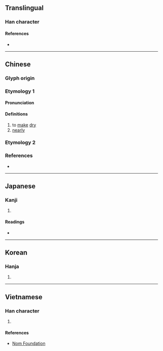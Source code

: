 {{character info/new}}
==Translingual==

===Han character===
{{Han char|rn=85|rad=水|as=03|sn=6|four=38117|canj=EON|ids=⿰氵乞}}

====References====
* {{Han ref|kx=0605.080|dkj=17127|dj=0999.010|hdz=31552.050|uh=6C54|ud=27732|bh=C9FD|bd=51709}}

----

==Chinese==

===Glyph origin===
{{Han etym}}

===Etymology 1===
{{zh-forms}}

====Pronunciation====
{{zh-pron
|m=qì
|c=ngat6,hat1
|mn=ki̍t
|mc=y
|oc=y
|cat=v,adv
}}

====Definitions====
{{zh-hanzi}}

# to [[make]] [[dry]]
# [[nearly]]

===Etymology 2===
{{zh-see|汽|v}}

===References===
* {{R:yue:mfccd}}

----

==Japanese==

===Kanji===
{{ja-kanji|grade=|rs=水03}}

# {{defn|lang=ja|sort=水03}}

====Readings====
* {{ja-readings|on=[[きつ]] (kitsu), [[こち]] (kochi)|kun=}}

----

==Korean==

===Hanja===
{{ko-hanja|hangeul=흘|eumhun=|rv=heul|mr=hŭl|y=hul}}

# {{defn|lang=ko|sort=水03}}

----

==Vietnamese==

===Han character===
{{vi-readings|rs=水03| hanviet = ngật}}

# {{defn|lang=vi|sort=水03}}

====References====
* [http://nomfoundation.org/common/nom_details.php?codepoint=6c54 Nom Foundation]
